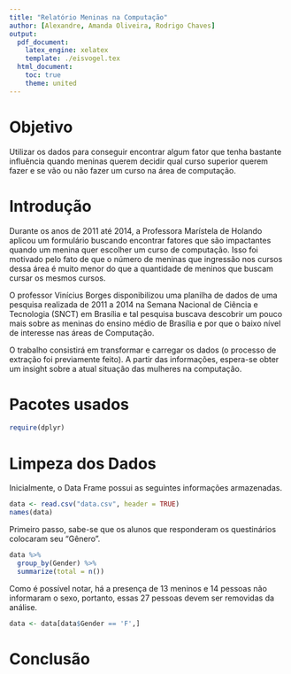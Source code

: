 ```yaml
---
title: "Relatório Meninas na Computação"
author: [Alexandre, Amanda Oliveira, Rodrigo Chaves]
output: 
  pdf_document:
    latex_engine: xelatex
    template: ./eisvogel.tex
  html_document:
    toc: true
    theme: united
---
```


# Objetivo

Utilizar os dados para conseguir encontrar algum fator que tenha bastante influência quando 
meninas querem decidir qual curso superior querem fazer e se vão ou não fazer um curso na área
de computação.

# Introdução

Durante os anos de 2011 até 2014, a Professora Marístela de Holando aplicou um formulário 
buscando encontrar fatores que são impactantes quando um menina quer escolher um curso
de computação. Isso foi motivado pelo fato de que o número de meninas que ingressão 
nos cursos dessa área é muito menor do que a quantidade de meninos que buscam cursar os mesmos 
cursos.

O professor Vinícius Borges disponibilizou uma planilha de dados de uma pesquisa 
realizada de 2011 a 2014 na Semana Nacional de Ciência e Tecnologia (SNCT) em Brasília e tal 
pesquisa buscava descobrir um pouco mais sobre as meninas do ensino médio de Brasília e 
por que o baixo nível de interesse nas áreas de Computação.

O trabalho consistirá em transformar e carregar os dados (o processo de extração foi 
previamente feito). A partir das informações, espera-se obter um insight sobre a atual situação 
das mulheres na computação.

# Pacotes usados

```r
require(dplyr)
```

# Limpeza dos Dados

Inicialmente, o Data Frame possui as seguintes informações armazenadas.

```r
data <- read.csv("data.csv", header = TRUE)
names(data)
```

Primeiro passo, sabe-se que os alunos que responderam os questinários colocaram seu "Gênero".

```r
data %>%
  group_by(Gender) %>%
  summarize(total = n())
```

Como é possível notar, há a presença de 13 meninos e 14 pessoas não informaram o sexo, 
portanto, essas 27 pessoas devem ser removidas da análise.

```r
data <- data[data$Gender == 'F',]
```

# Conclusão

